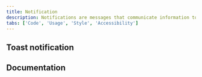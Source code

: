```yaml
---
title: Notification
description: Notifications are messages that communicate information to the user. The two main types of notificaitons are toast notifications and inline notifications.
tabs: ['Code', 'Usage', 'Style', 'Accessibility']
---
```



<ComponentCode
  name="Inline notification"
  component="notification"
  variation="inline-notification"
  hasReactVersion="notifications--inline"
  hasVueVersion="inlinenotification--default"
  hasAngularVersion="?path=/story/notification--basic"
  codepen="NmNrLg"></ComponentCode>

## Toast notification

<ComponentCode
  name="Toast notification"
  component="notification"
  variation="toast-notification"
  hasReactVersion="notifications--toast"
  hasVueVersion="toastnotification--default"
  hasAngularVersion="?path=/story/notification--toast"
  codepen="vMGKQO"></ComponentCode>

## Documentation

<ComponentDocs component="notification"></ComponentDocs>
